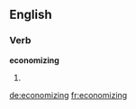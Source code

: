 ==English==

===Verb===
'''economizing'''

# {{present participle of|economize}}

[[de:economizing]]
[[fr:economizing]]